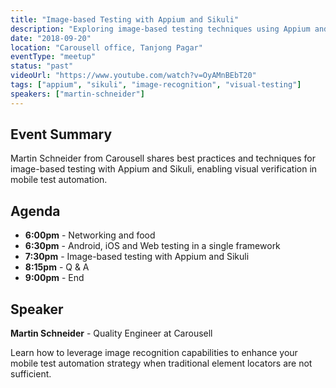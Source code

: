 ```yaml
---
title: "Image-based Testing with Appium and Sikuli"
description: "Exploring image-based testing techniques using Appium and Sikuli for mobile test automation"
date: "2018-09-20"
location: "Carousell office, Tanjong Pagar"
eventType: "meetup"
status: "past"
videoUrl: "https://www.youtube.com/watch?v=OyAMnBEbT20"
tags: ["appium", "sikuli", "image-recognition", "visual-testing"]
speakers: ["martin-schneider"]
---
```


## Event Summary

Martin Schneider from Carousell shares best practices and techniques for image-based testing with Appium and Sikuli, enabling visual verification in mobile test automation.

## Agenda

- **6:00pm** - Networking and food
- **6:30pm** - Android, iOS and Web testing in a single framework
- **7:30pm** - Image-based testing with Appium and Sikuli
- **8:15pm** - Q & A
- **9:00pm** - End

## Speaker

**Martin Schneider** - Quality Engineer at Carousell

Learn how to leverage image recognition capabilities to enhance your mobile test automation strategy when traditional element locators are not sufficient.
